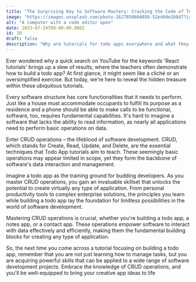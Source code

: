 ```yaml
---
title: "The Surprising Key to Software Mastery: Cracking the Code of Todo Apps"
image: "https://images.unsplash.com/photo-1627850604058-52e40de1b847?ixlib=rb-4.0.3&ixid=M3wxMjA3fDB8MHxwaG90by1wYWdlfHx8fGVufDB8fHx8fA%3D%3D&auto=format&fit=crop&w=1473&q=90"
alt: "A computer with a code editor open"
date: 2023-07-24T00:00:00.000Z
id: 10
draft: false
description: "Why are tutorials for todo apps everywhere and what they teach us about CRUD operations"
---
```


Ever wondered why a quick search on YouTube for the keywords 'React tutorials' brings up a slew of results, where the teachers often demonstrate how to build a todo app? At first glance, it might seem like a cliché or an oversimplified exercise. But today, we're here to reveal the hidden treasure within these ubiquitous tutorials.

Every software structure has core functionalities that it needs to perform. Just like a house must accommodate occupants to fulfill its purpose as a residence and a phone should be able to make calls to be functional, software, too, requires fundamental capabilities. It's hard to imagine a software that lacks the ability to read information, as nearly all applications need to perform basic operations on data.

Enter CRUD operations – the lifeblood of software development. CRUD, which stands for Create, Read, Update, and Delete, are the essential techniques that Todo App tutorials aim to teach. These seemingly basic operations may appear limited in scope, yet they form the backbone of software's data interaction and management.

Imagine a todo app as the training ground for budding developers. As you master CRUD operations, you gain an invaluable skillset that unlocks the potential to create virtually any type of application. From personal productivity tools to complex enterprise solutions, the principles you learn while building a todo app lay the foundation for limitless possibilities in the world of software development.

Mastering CRUD operations is crucial, whether you're building a todo app, a notes app, or a contact app. These operations empower software to interact with data effectively and efficiently, making them the fundamental building blocks for creating any type of application.

So, the next time you come across a tutorial focusing on building a todo app, remember that you are not just learning how to manage tasks, but you are acquiring powerful skills that can be applied to a wide range of software development projects. Embrace the knowledge of CRUD operations, and you'll be well-equipped to bring your creative app ideas to life